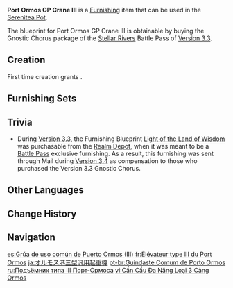 {{Furnishing Infobox
|id             = 371129
|image          = Item Port Ormos GP Crane III.png
|category       = Courtyard
|subcategory    = Large Ornament
|quality        = 4
|adeptal_energy = 90
|load           = 140
|reduced_load   = 105
|description    = A crane from [[Port Ormos]]. Its frame is made from processed [[Adhigama Wood]], and a special mechanism powers its winch, giving it an impressive lifting capacity. All cargo ships entering Port Ormos are unloaded using this crane.<br>In the last hundred years or so, [[Kshahrewar]] researchers have been attempting to popularize the use of construction machinery, and this crane was one result of their project. While increasing its lifting efficiency, the crane also takes up very little space and shares many foundational components with other structures in the area. Therefore, it doesn't require a specialized technician to repair, which greatly lowers its construction and maintenance costs. Moreover, these cranes allow Port Ormos to accommodate a higher volume of cargo influx through an increased deployment rate while keeping the budget unchanged.
|mention        = Kshahrewar
|blueprint      = [[Battle Pass/Stellar Rivers|Stellar Rivers]] Battle Pass: Gnostic Chorus
|source1        = 
|battlepass     = Stellar Rivers
}}
'''Port Ormos GP Crane III''' is a [[Furnishing]] item that can be used in the [[Serenitea Pot]].

The blueprint for Port Ormos GP Crane III is obtainable by buying the Gnostic Chorus package of the [[Battle Pass/Stellar Rivers|Stellar Rivers]] Battle Pass of [[Version 3.3]].

==Creation==
First time creation grants {{Item|Trust|24|x=90}}.
{{Recipe
|type = Creation
|time = 16h
|Adhigama Wood = 12
|Iron Chunk = 6
|sort = Adhigama Wood;Iron Chunk
}}

==Furnishing Sets==
{{Craft Usage|type=Furnishing Set}}

==Trivia==
* During [[Version 3.3]], the Furnishing Blueprint [[Light of the Land of Wisdom]] was purchasable from the [[Realm Depot]], when it was meant to be a [[Battle Pass]] exclusive furnishing. As a result, this furnishing was sent through Mail during [[Version 3.4]] as compensation to those who purchased the Version 3.3 Gnostic Chorus.

==Other Languages==
{{Other Languages
|en      = Port Ormos GP Crane&nbsp;III
|zhs     = 奥摩斯港三型通用起重机
|zhs_rm  = Àomósī-gǎng Sānxíng Tōngyòng Qǐzhòng-jī
|zht     = 奧摩斯港三型通用起重機
|zht_rm  = Àomósī-gǎng Sānxíng Tōngyòng Qǐzhòng-jī
|zh_tl   = Port Ormos Type Three General Purpose Crane
|ja      = オルモス港三型汎用起重機
|ja_rm   = Orumosu-kou Sangata Han'you Kijuuki
|ja_tl   = Port Ormos Type Three General Purpose Crane
|ko      = 오르모스 항구 범용 크레인 제3형
|ko_rm   = Oreumoseu Hanggu Beomyong Keurein Jesamhyeong
|ko_tl   = Port Ormos General-Purpose Crane Third Form
|es      = Grúa de uso común de Puerto Ormos&nbsp;(III)
|es_tl   = Port Ormos Crane in Common Use&nbsp;(III)
|fr      = Élévateur type&nbsp;III du Port Ormos
|fr_tl   = Port Ormos Type&nbsp;III Elevator
|ru      = Подъёмник типа&nbsp;III Порт-Ормоса
|ru_tl   = Port Ormos Type&nbsp;III Elevator
|th      = ปั้นจั่นประเภท&nbsp;III ของท่าเรือ Ormos
|th_rm   = 
|th_tl   = 
|vi      = Cần Cẩu Đa Năng Loại 3 Cảng Ormos
|vi_tl   = 
|de      = Universalkran von Ormos Typ&nbsp;III
|de_tl   = General Purpose Crane From Ormos Type&nbsp;III
|id      = Derek Universal&nbsp;III Pelabuhan Ormos
|id_tl   = Port Ormos Universal Crane&nbsp;III
|pt      = Guindaste Comum de Porto Ormos
|pt_tl   = 
|tr      = Çok Amaçlı Ormos Limanı Vinci&nbsp;III
|tr_tl   = 
|it      = Gru di uso comune di Porto Ormos&nbsp;III
|it_tl   = Common Use Crane of Port Ormos&nbsp;III
}}

==Change History==
{{Change History|3.4}}

==Navigation==
{{Furnishing Navbox|exterior}}

[[es:Grúa de uso común de Puerto Ormos (III)]]
[[fr:Élévateur type III du Port Ormos]]
[[ja:オルモス港三型汎用起重機]]
[[pt-br:Guindaste Comum de Porto Ormos]]
[[ru:Подъёмник типа III Порт-Ормоса]]
[[vi:Cần Cẩu Đa Năng Loại 3 Cảng Ormos]]